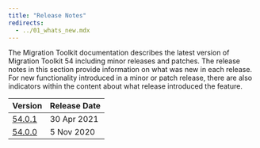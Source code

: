 ```yaml
---
title: "Release Notes"
redirects:
  - ../01_whats_new.mdx
---
```


The Migration Toolkit documentation describes the latest version of Migration Toolkit 54 including minor releases and patches. The release notes in this section provide information on what was new in each release. For new functionality introduced in a minor or patch release, there are also indicators within the content about what release introduced the feature.

| Version | Release Date | 
| ------- | ------------ | 
| [54.0.1](08_mkt_5401_rel_notes) | 30 Apr 2021  |
| [54.0.0](09_mkt_54_rel_notes) | 5 Nov 2020 |

